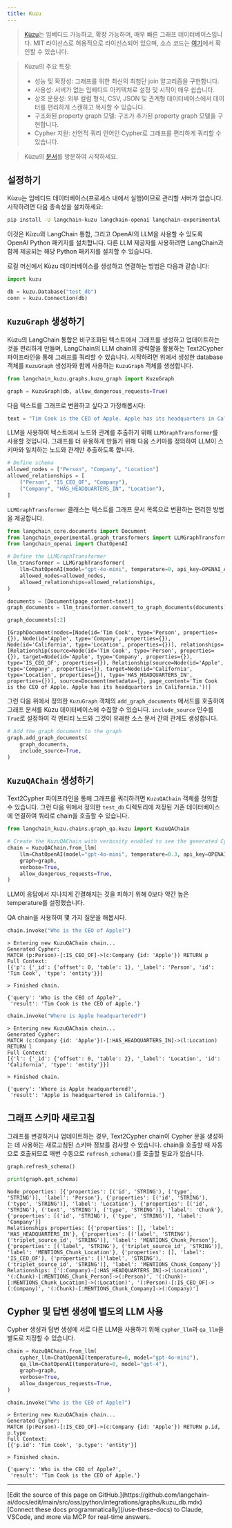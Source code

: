 ```yaml
---
title: Kuzu
---
```


> [Kùzu](https://kuzudb.com/)는 임베디드 가능하고, 확장 가능하며, 매우 빠른 그래프 데이터베이스입니다.
> MIT 라이선스로 허용적으로 라이선스되어 있으며, 소스 코드는 [여기](https://github.com/kuzudb/kuzu)에서 확인할 수 있습니다.

> Kùzu의 주요 특징:
>
>- 성능 및 확장성: 그래프를 위한 최신의 최첨단 join 알고리즘을 구현합니다.
>- 사용성: 서버가 없는 임베디드 아키텍처로 설정 및 시작이 매우 쉽습니다.
>- 상호 운용성: 외부 컬럼 형식, CSV, JSON 및 관계형 데이터베이스에서 데이터를 편리하게 스캔하고 복사할 수 있습니다.
>- 구조화된 property graph 모델: 구조가 추가된 property graph 모델을 구현합니다.
>- Cypher 지원: 선언적 쿼리 언어인 Cypher로 그래프를 편리하게 쿼리할 수 있습니다.

> Kùzu의 [문서](https://docs.kuzudb.com/)를 방문하여 시작하세요.

## 설정하기

Kùzu는 임베디드 데이터베이스(프로세스 내에서 실행)이므로 관리할 서버가 없습니다. 시작하려면 다음 종속성을 설치하세요:

```bash
pip install -U langchain-kuzu langchain-openai langchain-experimental
```

이것은 Kùzu와 LangChain 통합, 그리고 OpenAI의 LLM을 사용할 수 있도록 OpenAI Python 패키지를 설치합니다. 다른 LLM 제공자를 사용하려면 LangChain과 함께 제공되는 해당 Python 패키지를 설치할 수 있습니다.

로컬 머신에서 Kùzu 데이터베이스를 생성하고 연결하는 방법은 다음과 같습니다:

```python
import kuzu

db = kuzu.Database("test_db")
conn = kuzu.Connection(db)
```

## `KuzuGraph` 생성하기

Kùzu의 LangChain 통합은 비구조화된 텍스트에서 그래프를 생성하고 업데이트하는 것을 편리하게 만들며, LangChain의 LLM chain의 강력함을 활용하는 Text2Cypher 파이프라인을 통해 그래프를 쿼리할 수 있습니다. 시작하려면 위에서 생성한 database 객체를 `KuzuGraph` 생성자와 함께 사용하는 `KuzuGraph` 객체를 생성합니다.

```python
from langchain_kuzu.graphs.kuzu_graph import KuzuGraph

graph = KuzuGraph(db, allow_dangerous_requests=True)
```

다음 텍스트를 그래프로 변환하고 싶다고 가정해봅시다:

```python
text = "Tim Cook is the CEO of Apple. Apple has its headquarters in California."
```

LLM을 사용하여 텍스트에서 노드와 관계를 추출하기 위해 `LLMGraphTransformer`를 사용할 것입니다.
그래프를 더 유용하게 만들기 위해 다음 스키마를 정의하여 LLM이 스키마와 일치하는 노드와 관계만 추출하도록 합니다.

```python
# Define schema
allowed_nodes = ["Person", "Company", "Location"]
allowed_relationships = [
    ("Person", "IS_CEO_OF", "Company"),
    ("Company", "HAS_HEADQUARTERS_IN", "Location"),
]
```

`LLMGraphTransformer` 클래스는 텍스트를 그래프 문서 목록으로 변환하는 편리한 방법을 제공합니다.

```python
from langchain_core.documents import Document
from langchain_experimental.graph_transformers import LLMGraphTransformer
from langchain_openai import ChatOpenAI

# Define the LLMGraphTransformer
llm_transformer = LLMGraphTransformer(
    llm=ChatOpenAI(model="gpt-4o-mini", temperature=0, api_key=OPENAI_API_KEY),
    allowed_nodes=allowed_nodes,
    allowed_relationships=allowed_relationships,
)

documents = [Document(page_content=text)]
graph_documents = llm_transformer.convert_to_graph_documents(documents)
```

```python
graph_documents[:2]
```

```output
[GraphDocument(nodes=[Node(id='Tim Cook', type='Person', properties={}), Node(id='Apple', type='Company', properties={}), Node(id='California', type='Location', properties={})], relationships=[Relationship(source=Node(id='Tim Cook', type='Person', properties={}), target=Node(id='Apple', type='Company', properties={}), type='IS_CEO_OF', properties={}), Relationship(source=Node(id='Apple', type='Company', properties={}), target=Node(id='California', type='Location', properties={}), type='HAS_HEADQUARTERS_IN', properties={})], source=Document(metadata={}, page_content='Tim Cook is the CEO of Apple. Apple has its headquarters in California.'))]
```

그런 다음 위에서 정의한 `KuzuGraph` 객체의 `add_graph_documents` 메서드를 호출하여 그래프 문서를 Kùzu 데이터베이스에 수집할 수 있습니다.
`include_source` 인수를 `True`로 설정하여 각 엔티티 노드와 그것이 유래한 소스 문서 간의 관계도 생성합니다.

```python
# Add the graph document to the graph
graph.add_graph_documents(
    graph_documents,
    include_source=True,
)
```

## `KuzuQAChain` 생성하기

Text2Cypher 파이프라인을 통해 그래프를 쿼리하려면 `KuzuQAChain` 객체를 정의할 수 있습니다. 그런 다음 위에서 정의한 `test_db` 디렉토리에 저장된 기존 데이터베이스에 연결하여 쿼리로 chain을 호출할 수 있습니다.

```python
from langchain_kuzu.chains.graph_qa.kuzu import KuzuQAChain

# Create the KuzuQAChain with verbosity enabled to see the generated Cypher queries
chain = KuzuQAChain.from_llm(
    llm=ChatOpenAI(model="gpt-4o-mini", temperature=0.3, api_key=OPENAI_API_KEY),
    graph=graph,
    verbose=True,
    allow_dangerous_requests=True,
)
```

LLM이 응답에서 지나치게 간결해지는 것을 피하기 위해 0보다 약간 높은 temperature를 설정했습니다.

QA chain을 사용하여 몇 가지 질문을 해봅시다.

```python
chain.invoke("Who is the CEO of Apple?")
```

```output
> Entering new KuzuQAChain chain...
Generated Cypher:
MATCH (p:Person)-[:IS_CEO_OF]->(c:Company {id: 'Apple'}) RETURN p
Full Context:
[{'p': {'_id': {'offset': 0, 'table': 1}, '_label': 'Person', 'id': 'Tim Cook', 'type': 'entity'}}]

> Finished chain.
```

```output
{'query': 'Who is the CEO of Apple?',
 'result': 'Tim Cook is the CEO of Apple.'}
```

```python
chain.invoke("Where is Apple headquartered?")
```

```output
> Entering new KuzuQAChain chain...
Generated Cypher:
MATCH (c:Company {id: 'Apple'})-[:HAS_HEADQUARTERS_IN]->(l:Location) RETURN l
Full Context:
[{'l': {'_id': {'offset': 0, 'table': 2}, '_label': 'Location', 'id': 'California', 'type': 'entity'}}]

> Finished chain.
```

```output
{'query': 'Where is Apple headquartered?',
 'result': 'Apple is headquartered in California.'}
```

## 그래프 스키마 새로고침

그래프를 변경하거나 업데이트하는 경우, Text2Cypher chain이 Cypher 문을 생성하는 데 사용하는 새로고침된 스키마 정보를 검사할 수 있습니다.
chain을 호출할 때 자동으로 호출되므로 매번 수동으로 `refresh_schema()`를 호출할 필요가 없습니다.

```python
graph.refresh_schema()

print(graph.get_schema)
```

```output
Node properties: [{'properties': [('id', 'STRING'), ('type', 'STRING')], 'label': 'Person'}, {'properties': [('id', 'STRING'), ('type', 'STRING')], 'label': 'Location'}, {'properties': [('id', 'STRING'), ('text', 'STRING'), ('type', 'STRING')], 'label': 'Chunk'}, {'properties': [('id', 'STRING'), ('type', 'STRING')], 'label': 'Company'}]
Relationships properties: [{'properties': [], 'label': 'HAS_HEADQUARTERS_IN'}, {'properties': [('label', 'STRING'), ('triplet_source_id', 'STRING')], 'label': 'MENTIONS_Chunk_Person'}, {'properties': [('label', 'STRING'), ('triplet_source_id', 'STRING')], 'label': 'MENTIONS_Chunk_Location'}, {'properties': [], 'label': 'IS_CEO_OF'}, {'properties': [('label', 'STRING'), ('triplet_source_id', 'STRING')], 'label': 'MENTIONS_Chunk_Company'}]
Relationships: ['(:Company)-[:HAS_HEADQUARTERS_IN]->(:Location)', '(:Chunk)-[:MENTIONS_Chunk_Person]->(:Person)', '(:Chunk)-[:MENTIONS_Chunk_Location]->(:Location)', '(:Person)-[:IS_CEO_OF]->(:Company)', '(:Chunk)-[:MENTIONS_Chunk_Company]->(:Company)']
```

## Cypher 및 답변 생성에 별도의 LLM 사용

Cypher 생성과 답변 생성에 서로 다른 LLM을 사용하기 위해 `cypher_llm`과 `qa_llm`을 별도로 지정할 수 있습니다.

```python
chain = KuzuQAChain.from_llm(
    cypher_llm=ChatOpenAI(temperature=0, model="gpt-4o-mini"),
    qa_llm=ChatOpenAI(temperature=0, model="gpt-4"),
    graph=graph,
    verbose=True,
    allow_dangerous_requests=True,
)
```

```python
chain.invoke("Who is the CEO of Apple?")
```

```output
> Entering new KuzuQAChain chain...
Generated Cypher:
MATCH (p:Person)-[:IS_CEO_OF]->(c:Company {id: 'Apple'}) RETURN p.id, p.type
Full Context:
[{'p.id': 'Tim Cook', 'p.type': 'entity'}]

> Finished chain.
```

```output
{'query': 'Who is the CEO of Apple?',
 'result': 'Tim Cook is the CEO of Apple.'}
```

---

<Callout icon="pen-to-square" iconType="regular">
    [Edit the source of this page on GitHub.](https://github.com/langchain-ai/docs/edit/main/src/oss/python/integrations/graphs/kuzu_db.mdx)
</Callout>
<Tip icon="terminal" iconType="regular">
    [Connect these docs programmatically](/use-these-docs) to Claude, VSCode, and more via MCP for    real-time answers.
</Tip>
